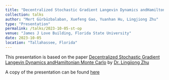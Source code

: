 ```yaml
---
title: "Decentralized Stochastic Gradient Langevin Dynamics andHamiltonian Monte Carlo"
collection: talks
author: "Mert Gürbüzbalaban, Xuefeng Gao, Yuanhan Hu, Lingjiong Zhu"
type: "Presentation"
permalink: /talks/2023-10-05-st-op
venue: "James J Love Building, Florida State University"
date: 2023-10-05
location: "Tallahassee, Florida"
---  
```


<script async src="https://pagead2.googlesyndication.com/pagead/js/adsbygoogle.js?client=ca-pub-6878992848042528"
     crossorigin="anonymous"></script>

This presentation is based on the paper <a href="https://www.jmlr.org/papers/v22/21-0307.html" target="_blank">Decentralized Stochastic Gradient Langevin Dynamics andHamiltonian Monte Carlo</a> by <a href="https://sites.google.com/view/lingjiongzhu" target="_blank">Dr. Lingjiong Zhu</a>

A copy of the presentation can be found <a href="/_assets/documents/st_optimization.pdf" target="_blank">here</a> 
